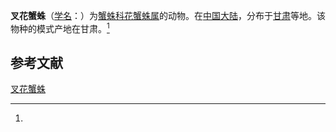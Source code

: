 {{Speciesbox
| name = 叉花蟹蛛
| status = 
| status_system = 
| image = 
| genus = Xysticus
| species = furcillifer
| authority = (Schenkel, 1937)<ref name='id14635'>{{cite web| url =http://www.bioinfo.cn/db05/BjdwSpecies.php?action=view&id=14635| title =叉花蟹蛛| work =《中国动物物种编目数据库》| publisher =中国科学院微生物研究所| author =中国科学院动物研究所| accessdate =2009-04-28| deadurl =yes| archiveurl =https://web.archive.org/web/20160305034037/http://www.bioinfo.cn/db05/BjdwSpecies.php?action=view&id=14635| archivedate =2016-03-05}}</ref>
}}

'''叉花蟹蛛'''（[[学名|学名]]：{{lang|la|''Xysticus furcillifer''}}）为[[蟹蛛科|蟹蛛科]][[花蟹蛛属|花蟹蛛属]]的动物。在[[中国大陆|中国大陆]]，分布于[[甘肃|甘肃]]等地。该物种的模式产地在甘肃。<ref name='id14635'/>

== 参考文献 ==
{{reflist}}

{{Wikispecies|Xysticus furcillifer}}

[[Category:花蟹蛛属|叉花蟹蛛]]


{{蜘蛛小作品}}